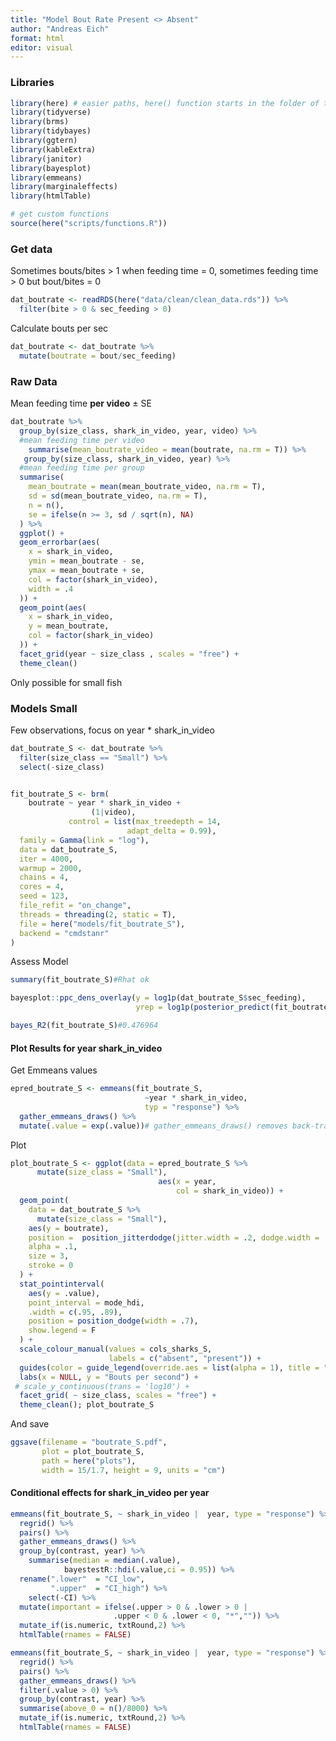 ```yaml
---
title: "Model Bout Rate Present <> Absent"
author: "Andreas Eich"
format: html
editor: visual
---
```


### Libraries

```r
library(here) # easier paths, here() function starts in the folder of the RStudio project
library(tidyverse)
library(brms)
library(tidybayes)
library(ggtern)
library(kableExtra)
library(janitor)
library(bayesplot)
library(emmeans)
library(marginaleffects)
library(htmlTable)

# get custom functions
source(here("scripts/functions.R"))
```

### Get data

Sometimes bouts/bites \> 1 when feeding time = 0, sometimes feeding time \> 0 but bout/bites = 0

```r
dat_boutrate <- readRDS(here("data/clean/clean_data.rds")) %>% 
  filter(bite > 0 & sec_feeding > 0)
```

Calculate bouts per sec

```r
dat_boutrate <- dat_boutrate %>% 
  mutate(boutrate = bout/sec_feeding)
```

### Raw Data

Mean feeding time **per video** ± SE

```r
dat_boutrate %>%
  group_by(size_class, shark_in_video, year, video) %>%
  #mean feeding time per video
    summarise(mean_boutrate_video = mean(boutrate, na.rm = T)) %>%
   group_by(size_class, shark_in_video, year) %>%
  #mean feeding time per group
  summarise(
    mean_boutrate = mean(mean_boutrate_video, na.rm = T),
    sd = sd(mean_boutrate_video, na.rm = T),
    n = n(),
    se = ifelse(n >= 3, sd / sqrt(n), NA)
  ) %>%
  ggplot() +
  geom_errorbar(aes(
    x = shark_in_video,
    ymin = mean_boutrate - se,
    ymax = mean_boutrate + se,
    col = factor(shark_in_video),
    width = .4
  )) +
  geom_point(aes(
    x = shark_in_video,
    y = mean_boutrate,
    col = factor(shark_in_video)
  )) +
  facet_grid(year ~ size_class , scales = "free") +
  theme_clean()
```

Only possible for small fish

### Models Small

Few observations, focus on year \* shark_in_video

```r
dat_boutrate_S <- dat_boutrate %>%
  filter(size_class == "Small") %>% 
  select(-size_class)


fit_boutrate_S <- brm(
    boutrate ~ year * shark_in_video +
                  (1|video),
             control = list(max_treedepth = 14, 
                          adapt_delta = 0.99),
  family = Gamma(link = "log"),
  data = dat_boutrate_S,
  iter = 4000,
  warmup = 2000,
  chains = 4,
  cores = 4,
  seed = 123,
  file_refit = "on_change",
  threads = threading(2, static = T),
  file = here("models/fit_boutrate_S"),
  backend = "cmdstanr"
)
```

Assess Model

```r
summary(fit_boutrate_S)#Rhat ok

bayesplot::ppc_dens_overlay(y = log1p(dat_boutrate_S$sec_feeding), 
                            yrep = log1p(posterior_predict(fit_boutrate_S)[1:10,]))

bayes_R2(fit_boutrate_S)#0.476964
```

#### Plot Results for year shark_in_video

Get Emmeans values

```r
epred_boutrate_S <- emmeans(fit_boutrate_S,
                              ~year * shark_in_video, 
                              typ = "response") %>%   
  gather_emmeans_draws() %>% 
  mutate(.value = exp(.value))# gather_emmeans_draws() removes back-transformation
```

Plot

```r
plot_boutrate_S <- ggplot(data = epred_boutrate_S %>% 
      mutate(size_class = "Small"), 
                                 aes(x = year, 
                                     col = shark_in_video)) +
  geom_point(
    data = dat_boutrate_S %>% 
      mutate(size_class = "Small"),
    aes(y = boutrate),
    position =  position_jitterdodge(jitter.width = .2, dodge.width = .7),
    alpha = .1,
    size = 3,
    stroke = 0
  ) +
  stat_pointinterval(
    aes(y = .value),
    point_interval = mode_hdi,
    .width = c(.95, .89),
    position = position_dodge(width = .7),
    show.legend = F
  ) +
  scale_colour_manual(values = cols_sharks_S,
                      labels = c("absent", "present")) +
  guides(color = guide_legend(override.aes = list(alpha = 1), title = "Shark")) +
  labs(x = NULL, y = "Bouts per second") +
 # scale_y_continuous(trans = 'log10') +
  facet_grid( ~ size_class, scales = "free") +
  theme_clean(); plot_boutrate_S
```

And save

```r
ggsave(filename = "boutrate_S.pdf",
       plot = plot_boutrate_S, 
       path = here("plots"),
       width = 15/1.7, height = 9, units = "cm")
```

#### Conditional effects for shark_in_video per year

```r
emmeans(fit_boutrate_S, ~ shark_in_video |  year, type = "response") %>%
  regrid() %>%
  pairs() %>%
  gather_emmeans_draws() %>%
  group_by(contrast, year) %>%
    summarise(median = median(.value),
            bayestestR::hdi(.value,ci = 0.95)) %>% 
  rename(".lower"  = "CI_low",
         ".upper"  = "CI_high") %>% 
    select(-CI) %>%
  mutate(important = ifelse(.upper > 0 & .lower > 0 |
                       .upper < 0 & .lower < 0, "*","")) %>% 
  mutate_if(is.numeric, txtRound,2) %>% 
  htmlTable(rnames = FALSE)

```

```r
emmeans(fit_boutrate_S, ~ shark_in_video |  year, type = "response") %>%
  regrid() %>%
  pairs() %>%
  gather_emmeans_draws() %>%
  filter(.value > 0) %>% 
  group_by(contrast, year) %>% 
  summarise(above_0 = n()/8000) %>% 
  mutate_if(is.numeric, txtRound,2) %>% 
  htmlTable(rnames = FALSE)
```

